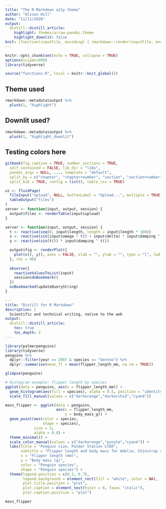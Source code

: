 ```yaml
---
title: "The R Markdown a11y theme"
author: "Alison Hill"
date: "11/11/2020"
output:
  distill::distill_article:
    highlight: themes/arrow-pandoc.theme
    highlight_downlit: false
knit: (function(inputFile, encoding) { rmarkdown::render(inputFile, encoding = encoding, output_file = file.path(dirname(inputFile), 'arrow.html')) })
---
```


```r
knitr::opts_chunk$set(echo = TRUE, collapse = TRUE)
options(scipen=999)
library(tidyverse)
```

```r
source("functions.R", local = knitr::knit_global())
```

## Theme used

```r
rmarkdown::metadata$output %>% 
  pluck(1, "highlight")
```


## Downlit used?

```r
rmarkdown::metadata$output %>% 
  pluck(1, "highlight_downlit")
```

## Testing colors here

```r
gitbook(fig_caption = TRUE, number_sections = TRUE,
  self_contained = FALSE, lib_dir = "libs",
  pandoc_args = NULL, ..., template = "default",
  split_by = c("chapter", "chapter+number", "section", "section+number", "rmd", "none"),
  split_bib = TRUE, config = list(), table_css = TRUE)
```

```r
ui <- fluidPage(
  fileInput("upload", NULL, buttonLabel = "Upload...", multiple = TRUE),
  tableOutput("files")
)
server <- function(input, output, session) {
  output$files <- renderTable(input$upload)
}
```

```r
server <- function(input, output, session) {
  t <- reactive(seq(0, input$length, length = input$length * 100))
  x <- reactive(sin(input$omega * t() + input$delta) * input$damping ^ t())
  y <- reactive(sin(t()) * input$damping ^ t())

  output$fig <- renderPlot({
    plot(x(), y(), axes = FALSE, xlab = "", ylab = "", type = "l", lwd = 2)
  }, res = 96)
  
  observe({
    reactiveValuesToList(input)
    session$doBookmark()
  })
  onBookmarked(updateQueryString)
}
```



```.yaml
---
title: "Distill for R Markdown"
description: | 
  Scientific and technical writing, native to the web
output:
  distill::distill_article:
    toc: true
    toc_depth: 2
---
```


```r
library(palmerpenguins)
library(tidyverse)
penguins %>% 
  dplyr::filter(year == 2007 & species == "Gentoo") %>% 
  dplyr::summarise(mean_fl = mean(flipper_length_mm, na.rm = TRUE))
```

```r
glimpse(penguins)
```


```r
# Histogram example: flipper length by species
ggplot(data = penguins, aes(x = flipper_length_mm)) +
  geom_histogram(aes(fill = species), alpha = 0.5, position = "identity") +
  scale_fill_manual(values = c("darkorange","darkorchid","cyan4"))
```

```r
mass_flipper <- ggplot(data = penguins,
                       aes(x = flipper_length_mm,
                           y = body_mass_g)) +
  geom_point(aes(color = species,
                 shape = species),
             size = 3,
             alpha = 0.8) +
  theme_minimal() +
  scale_color_manual(values = c("darkorange","purple","cyan4")) +
  labs(title = "Penguin size, Palmer Station LTER",
       subtitle = "Flipper length and body mass for Adelie, Chinstrap and Gentoo Penguins",
       x = "Flipper length (mm)",
       y = "Body mass (g)",
       color = "Penguin species",
       shape = "Penguin species") +
  theme(legend.position = c(0.2, 0.7),
        legend.background = element_rect(fill = "white", color = NA),
        plot.title.position = "plot",
        plot.caption = element_text(hjust = 0, face= "italic"),
        plot.caption.position = "plot")

mass_flipper
```

